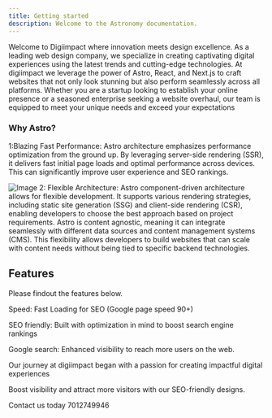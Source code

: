```yaml
---
title: Getting started
description: Welcome to the Astronomy documentation.
---
```


Welcome to Digiimpact where innovation meets design excellence. As a leading web design company, we specialize in creating captivating digital experiences using the latest trends and cutting-edge technologies.
At digiimpact we leverage the power of Astro, React, and Next.js to craft websites that not only look stunning but also perform seamlessly across all platforms. Whether you are a startup looking to establish your online presence or a seasoned enterprise seeking a website overhaul, our team is equipped to meet your unique needs and exceed your expectations

### Why Astro?

1:Blazing Fast Performance: Astro architecture emphasizes performance optimization from the ground up. By leveraging server-side rendering (SSR), it delivers fast initial page loads and optimal performance across devices. This can significantly improve user experience and SEO rankings.

<Card href="https://dubai-hikvision.com">
	<img
		class="rounded-lg overflow-hidden border"
		src="/astro.png"
		width={1020}
		height={510}
		alt="Image"
	/>
</Card>
2: Flexible Architecture: Astro component-driven architecture allows for flexible
development. It supports various rendering strategies, including static site generation
(SSG) and client-side rendering (CSR), enabling developers to choose the best approach
based on project requirements. Astro is content agnostic, meaning it can integrate
seamlessly with different data sources and content management systems (CMS). This
flexibility allows developers to build websites that can scale with content needs
without being tied to specific backend technologies.

## Features

Please findout the features below.

<div className="docs-grid-cols-2 mt-6">

<Card >

Speed: Fast Loading for SEO (Google page speed 90+)

</Card>

<Card  href="/docs/documentation">

SEO friendly: Built with optimization in mind to boost search engine rankings

</Card>

<Card  href="/docs/documentation">

Google search: Enhanced visibility to reach more users on the web.

</Card>

</div>
<Callout icon="💡" type="warning">
Our journey at digiimpact began with a passion for creating impactful digital experiences

</Callout>

<Callout icon="💡" type="info">

Boost visibility and attract more visitors with our SEO-friendly designs.

</Callout>

<Callout icon="✅" type="info">

Contact us today 7012749946

</Callout>
